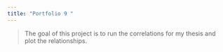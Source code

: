 ```yaml
---
title: "Portfolio 9 "
---
```


> The goal of this project is to run the correlations for my thesis and plot the relationships. 

